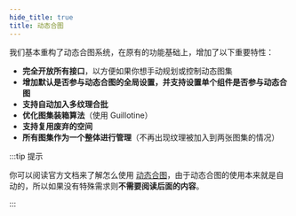 ```yaml
---
hide_title: true
title: 动态合图
---
```


我们基本重构了动态合图系统，在原有的功能基础上，增加了以下重要特性：

- **完全开放所有接口**，以方便如果你想手动规划或控制动态图集
- **增加默认是否参与动态合图的全局设置，并支持设置单个组件是否参与动态合图**
- **支持自动加入多纹理合批**
- **优化图集装箱算法**（使用 Guillotine）
- **支持复用废弃的空间**
- **所有图集作为一个整体进行管理**（不再出现纹理被加入到两张图集的情况）

:::tip 提示

你可以阅读官方文档来了解怎么使用 [动态合图](https://docs.cocos.com/creator/2.4/manual/zh/advanced-topics/dynamic-atlas.html)，由于动态合图的使用本来就是自动的，所以如果没有特殊需求则**不需要阅读后面的内容**。

:::

<DocCardList items={useCurrentSidebarCategory().items}/>
